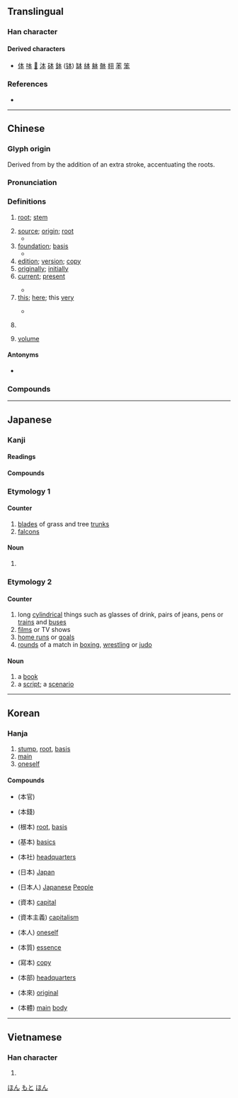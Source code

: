 {{also|夲}}
{{character info/new}}
==Translingual==
{{stroke order|type=animate}}

===Han character===
{{Han char|rn=75|rad=木|as=01|sn=5|four=50230|canj=DM|ids=⿻木一}}

====Derived characters====
* [[体]] [[呠]] [[𪰐]] [[泍]] [[砵]] [[鉢]] ([[钵]]) [[缽]] [[絊]] [[躰]] [[骵]] [[翉]] [[苯]] [[笨]]

===References===
* {{Han ref|kx=0509.070|dkj=14421|dj=0891.020|hdz=21151.010|uh=672C|ud=26412|bh=A5BB|bd=42427}}

----

==Chinese==
{{zh-forms|alt=夲}}

===Glyph origin===
{{Han etym}}
Derived from {{zh-l|*木|tree}} by the addition of an extra stroke, accentuating the roots.

===Pronunciation===
{{zh-pron
|m=běn
|c=bun2
|h=pfs=pún
|md=buōng
|mn=pún/qz,tw:pńg
|mn_note=Quanzhou and Taiwan: pún - literary; pńg - vernacular
|mn-t=bung2
|w=2pen
|mc=y
|oc=y
|ma=y
|cat=n,a,adv,cls
}}

===Definitions===
{{zh-hanzi}}

# {{lb|zh|of plants}} [[root]]; [[stem]]
# [[source]]; [[origin]]; [[root]]
#* {{zh-x|努力 工作 是 成功 之 本。|Hard work is the ultimate '''source''' of success.}}
# [[foundation]]; [[basis]]
#* {{zh-x|謙遜 是 美德 之 本。|Humility is the '''foundation''' of all virtue.}}
# [[edition]]; [[version]]; [[copy]]
# [[originally]]; [[initially]]
# [[current]]; [[present]]
#: {{zh-x|本年|current year}}
#* {{zh-x|本 財政 年 度 的 全部 投資 預算 已 用完。|We have already used up our total investment budget for the '''current''' fiscal year.}}
# [[this]]; [[here]]; this [[very]]
#: {{zh-x|本人|I [lit. '''this''' person]}}
#* {{zh-x|本 函 下面 所 示 系 Y 先生 的 簽名。|You will find the signature of Mr. Y. at the foot '''hereof'''.}}
# {{zh-classifier|books, periodicals, files|cat=y}}
#: {{zh-x|一 本 書|a book}}
#: {{zh-x|一 本 雜誌|a magazine}}
# [[volume]]

====Antonyms====
* {{l|mul|末}}

===Compounds===
{{zh-der|本報|本本主義|本幣|本草|本草綱目|本朝|本初子午線|本處|本島|本底|本底調查|本地|本地化|本地人|本分|本俸|本固枝榮|本國|本行|本家|本屆|本金|本科|本科生|本來|本來面目|本壘|本領|本末|本末倒置|本能|本年度|本票|本期|本錢|本人|本色|本身|本生燈|本事|本市|本台|本題|本體|本體論|本土|本土化|本土派|本位|本位貨幣|本位制|本位主義|本文|本鄉|本相|本星期|本性|本性難移|本義|本意|本應|本影|本源|本月|本著/本着|本徵值|本徵向量|本職|本質|本質上|本週|本週一|本週二|本週三|本週四|本週五|本週六|本子|本字|本族語|本罪|務本}}

{{zh-cat|Beginning|Elementary}}

----

==Japanese==

===Kanji===
{{ja-kanji|grade=1|rs=木01}}

====Readings====
{{ja-readings
|goon=ほん
|kanon=ほん
|kun=もと-
|nanori=なり, はじめ, もと
}}

====Compounds====
{{der3|lang=ja
|{{ja-r|本意|ほんい}}
|{{ja-r|本島|ほんとう}}
|{{ja-r|本家|ほんけ}}
|{{ja-r|本懐|ほんかい}}
|{{ja-r|本格|ほんかく}}
|{{ja-r|本官|ほんかん}}
|{{ja-r|本願|ほんがん}}
|{{ja-r|本義|ほんぎ}}
|{{ja-r|本業|ほんぎょう}}
|{{ja-r|本源|ほんげん}}
|{{ja-r|本旨|ほんし}}
|{{ja-r|本地|ほんじ}}
|{{ja-r|本地垂迹|ほんじすいじゃく}}
|{{ja-r|本州|ほんしゅう}}
|{{ja-r|本性|ほんしょう}}
|{{ja-r|本心|ほんしん}}
|{{ja-r|本籍|ほんせき}}
|{{ja-r|本草|ほんぞう}}
|{{ja-r|本草学|ほんぞうがく}}
|{{ja-r|本草綱目|ほんぞうこうもく}}
|{{ja-r|本体|ほんたい}}
|{{ja-r|本態|ほんたい}}
|{{ja-r|本朝|ほんちょう}}
|{{ja-r|本土|ほんど}}
|{{ja-r|本能|ほんのう}}
|{{ja-r|本分|ほんぶん}}
|{{ja-r|本邦|ほんぽう}}
|{{ja-r|本末|ほんまつ}}
|{{ja-r|本務|ほんむ}}
|{{ja-r|本命|ほんめい}}
|{{ja-r|本望|ほんもう}}
|{{ja-r|本屋|ほんや}}: [[bookstore]]
|{{ja-r|本来|ほんらい}}
|{{ja-r|本領|ほんりょう}}
|{{ja-r|本論|ほんろん}}
|{{ja-r|本日|ほんじつ}}: [[today]]
|{{ja-r|日本|にほん}}
|{{ja-r|日本|にっぽん}}
|{{ja-r|日本人|にほんじん}}
|{{ja-r|日本人|にっぽんじん}}
}}

===Etymology 1===
{{ja-kanjitab|もと|yomi=k}}

====Counter====
{{ja-pos|もと|counter}}

# [[blades]] of grass and tree [[trunks]]
# [[falcons]]

====Noun====
{{ja-noun|もと|count=個}}

# {{alternative form of|元|lang=ja}}

===Etymology 2===
{{ja-kanjitab|ほん|yomi=o}}

====Counter====
{{ja-pos|ほん|counter}}

# long [[cylindrical]] things such as glasses of drink, pairs of jeans, pens or [[trains]] and [[bus|buses]]
# [[films]] or TV shows
# [[home runs]] or [[goals]]
# [[rounds]] of a match in [[boxing]], [[wrestling]] or [[judo]]

====Noun====
{{ja-noun|ほん|count=冊}}

# a [[book]]
# a [[script]]; a [[scenario]]

[[Category:Japanese basic words|ほん]]
[[Category:ja:Falconry|もと]]
[[Category:ja:Media|ほん]]

----

==Korean==

===Hanja===
{{ko-hanja/new|근본|본}}

# [[stump]], [[root]], [[basis]]
# [[main]]
# [[oneself]]

====Compounds====
* {{l|ko|본관}}(本官)
* {{l|ko|본전}}(本錢)
* {{l|ko|근본}}(根本) [[root]], [[basis]]
* {{l|ko|기본}}(基本) [[basics]]
* {{l|ko|본사}}(本社) [[headquarters]]
* {{l|ko|일본}}(日本) [[Japan]]
* {{l|ko|일본인}}(日本人) [[Japanese]] [[People]]
* {{l|ko|자본}}(資本) [[capital]]
* {{l|ko|자본주의}}(資本主義) [[capitalism]]
* {{l|ko|본인}}(本人) [[oneself]]
* {{l|ko|본질}}(本質) [[essence]]
* {{l|ko|사본}}(寫本) [[copy]]
* {{l|ko|본부}}(本部) [[headquarters]]
* {{l|ko|본래}}(本來) [[original]]
* {{l|ko|본체}}(本體) [[main]] [[body]]

----

==Vietnamese==

===Han character===
{{vi-hantu|[[bản]], [[bổn]]|rs=木01}}

# {{defn|lang=vi|sort=木01}}